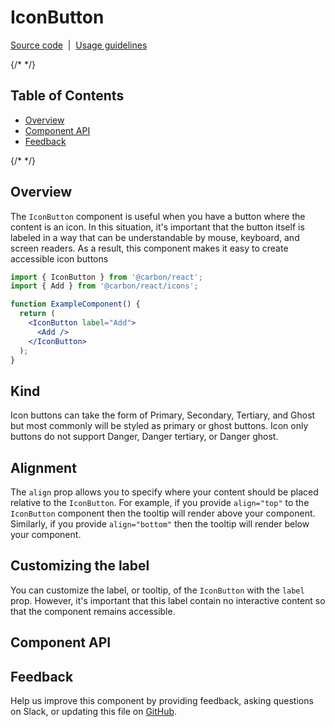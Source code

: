 
<Meta isTemplate />

# IconButton

[Source code](https://github.com/carbon-design-system/carbon/tree/main/packages/react/src/components/IconButton)
&nbsp;|&nbsp;
[Usage guidelines](https://www.carbondesignsystem.com/components/button/usage)

{/* <!-- START doctoc generated TOC please keep comment here to allow auto update --> <!-- DON'T EDIT THIS SECTION, INSTEAD RE-RUN doctoc TO UPDATE --> */}

## Table of Contents

- [Overview](#overview)
- [Component API](#component-api)
- [Feedback](#feedback)

{/* <!-- END doctoc generated TOC please keep comment here to allow auto update --> */}

## Overview

The `IconButton` component is useful when you have a button where the content is
an icon. In this situation, it's important that the button itself is labeled in
a way that can be understandable by mouse, keyboard, and screen readers. As a
result, this component makes it easy to create accessible icon buttons

```jsx
import { IconButton } from '@carbon/react';
import { Add } from '@carbon/react/icons';

function ExampleComponent() {
  return (
    <IconButton label="Add">
      <Add />
    </IconButton>
  );
}
```

## Kind

Icon buttons can take the form of Primary, Secondary, Tertiary, and Ghost but
most commonly will be styled as primary or ghost buttons. Icon only buttons do
not support Danger, Danger tertiary, or Danger ghost.

## Alignment

The `align` prop allows you to specify where your content should be placed
relative to the `IconButton`. For example, if you provide `align="top"` to the
`IconButton` component then the tooltip will render above your component.
Similarly, if you provide `align="bottom"` then the tooltip will render below
your component.

## Customizing the label

You can customize the label, or tooltip, of the `IconButton` with the `label`
prop. However, it's important that this label contain no interactive content so
that the component remains accessible.

## Component API

<ArgTypes />

## Feedback

Help us improve this component by providing feedback, asking questions on Slack,
or updating this file on
[GitHub](https://github.com/carbon-design-system/carbon/edit/main/packages/react/src/components/IconButton/IconButton.mdx).
